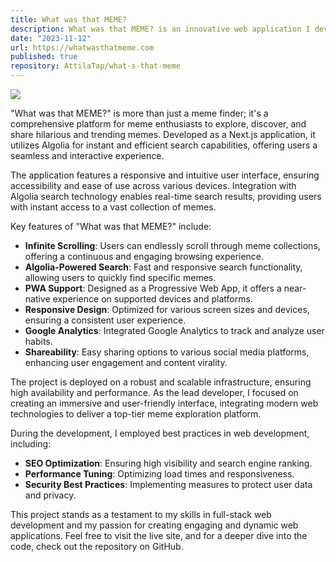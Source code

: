 ```yaml
---
title: What was that MEME?
description: What was that MEME? is an innovative web application I developed, focusing on meme discovery and sharing. This project showcases my proficiency in modern web technologies and user experience design.
date: "2023-11-12"
url: https://whatwasthatmeme.com
published: true
repository: AttilaTap/what-s-that-meme
---
```


[![](https://attila-tapai.vercel.app/WhatWasThatMeme.jfif)](https://whatwasthatmeme.com)

"What was that MEME?" is more than just a meme finder; it's a comprehensive platform for meme enthusiasts to explore, discover, and share hilarious and trending memes. Developed as a Next.js application, it utilizes Algolia for instant and efficient search capabilities, offering users a seamless and interactive experience.

The application features a responsive and intuitive user interface, ensuring accessibility and ease of use across various devices. Integration with Algolia search technology enables real-time search results, providing users with instant access to a vast collection of memes.

Key features of "What was that MEME?" include:
- **Infinite Scrolling**: Users can endlessly scroll through meme collections, offering a continuous and engaging browsing experience.
- **Algolia-Powered Search**: Fast and responsive search functionality, allowing users to quickly find specific memes.
- **PWA Support**: Designed as a Progressive Web App, it offers a near-native experience on supported devices and platforms.
- **Responsive Design**: Optimized for various screen sizes and devices, ensuring a consistent user experience.
- **Google Analytics**: Integrated Google Analytics to track and analyze user habits.
- **Shareability**: Easy sharing options to various social media platforms, enhancing user engagement and content virality.

The project is deployed on a robust and scalable infrastructure, ensuring high availability and performance. As the lead developer, I focused on creating an immersive and user-friendly interface, integrating modern web technologies to deliver a top-tier meme exploration platform.

During the development, I employed best practices in web development, including:
- **SEO Optimization**: Ensuring high visibility and search engine ranking.
- **Performance Tuning**: Optimizing load times and responsiveness.
- **Security Best Practices**: Implementing measures to protect user data and privacy.

This project stands as a testament to my skills in full-stack web development and my passion for creating engaging and dynamic web applications. Feel free to visit the live site, and for a deeper dive into the code, check out the repository on GitHub.
